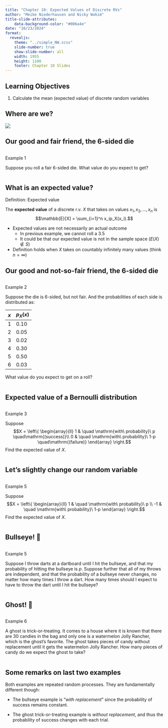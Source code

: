 ```yaml
---
title: "Chapter 10: Expected Values of Discrete RVs"
author: "Meike Niederhausen and Nicky Wakim"
title-slide-attributes:
    data-background-color: "#006a4e"
date: "10/23/2024"
format: 
  revealjs:
    theme: "../simple_NW.scss"
    slide-number: true
    show-slide-number: all
    width: 1955
    height: 1100
    footer: Chapter 10 Slides
---
```


## Learning Objectives

1.  Calculate the mean (expected value) of discrete random variables

## Where are we?

![](../img_slides/course_map.png){fig-align="center"}

## Our good and fair friend, the 6-sided die

::: columns
::: {.column width="40%"}
::: example
::: ex-title
Example 1
:::

::: ex-cont
Suppose you roll a fair 6-sided die. What value do you expect to get?
:::
:::
:::
:::

## What is an expected value?

::: definition
::: def-title
Definition: Expected value
:::

::: def-cont
The **expected value** of a discrete r.v. $X$ that takes on values $x_1, x_2, \ldots, x_n$ is $$\mathbb{E}[X] = \sum_{i=1}^n x_ip_X(x_i).$$
:::
:::

-   Expected values are not necessarily an actual outcome
    -   In previous example, we cannot roll a 3.5
    -   It could be that our expected value is not in the sample space ($E(X) \notin S$)
-   Definition holds when $X$ takes on countably infinitely many values (think $n=\infty$)

## Our good and not-so-fair friend, the 6-sided die

::: columns
::: {.column width="30%"}
::: example
::: ex-title
Example 2
:::

::: ex-cont
Suppose the die is 6-sided, but not fair. And the probabilities of each side is distributed as:

| $x$ | $p_X(x)$ |
|-----|----------|
| 1   | 0.10     |
| 2   | 0.05     |
| 3   | 0.02     |
| 4   | 0.30     |
| 5   | 0.50     |
| 6   | 0.03     |

What value do you expect to get on a roll?
:::
:::
:::
:::

## Expected value of a Bernoulli distribution

::: columns
::: {.column width="50%"}
::: example
::: ex-title
Example 3
:::

::: ex-cont
Suppose $$X = \left\{
        \begin{array}{ll}
            1 & \quad \mathrm{with\ probability}\ p \quad\mathrm{(success)}\\
            0 & \quad \mathrm{with\ probability}\ 1-p \quad\mathrm{(failure)}
        \end{array}
    \right.$$ Find the expected value of $X$.
:::
:::
:::
:::

## Let's slightly change our random variable

::: columns
::: {.column width="40%"}
::: example
::: ex-title
Example 5
:::

::: ex-cont
Suppose $$X = \left\{
        \begin{array}{ll}
            1 & \quad \mathrm{with\ probability}\ p \\
            -1 & \quad \mathrm{with\ probability}\ 1-p 
        \end{array}
    \right.$$ Find the expected value of $X$.
:::
:::
:::
:::

## Bullseye! 🎯 {visibility="hidden"}

::: columns
::: {.column width="30%"}
::: example
::: ex-title
Example 5
:::

::: ex-cont
Suppose I throw darts at a dartboard until I hit the bullseye, and that my probability of hitting the bullseye is $p$. Suppose further that all of my throws are independent, and that the probability of a bullseye never changes, no matter how many times I throw a dart. How many times should I expect to have to throw the dart until I hit the bullseye?
:::
:::
:::
:::

## Ghost! 👻

::: columns
::: {.column width="30%"}
::: example
::: ex-title
Example 6
:::

::: ex-cont
A ghost is trick-or-treating. It comes to a house where it is known that there are 30 candies in the bag and only one is a watermelon Jolly Rancher, which is the ghost's favorite. The ghost takes pieces of candy without replacement until it gets the watermelon Jolly Rancher. How many pieces of candy do we expect the ghost to take?
:::
:::
:::
:::

## Some remarks on last two examples {visibility="hidden"}

Both examples are repeated random processes. They are fundamentally different though:

-   The bullseye example is "*with replacement*" since the probability of success remains constant.

-   The ghost trick-or-treating example is *without replacement*, and thus the probability of success changes with each trial.
